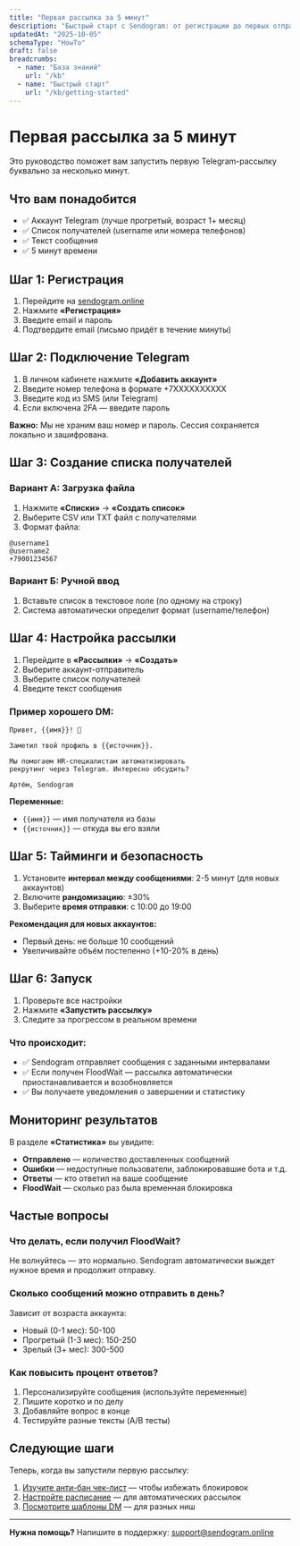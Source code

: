 ```yaml
---
title: "Первая рассылка за 5 минут"
description: "Быстрый старт с Sendogram: от регистрации до первых отправленных сообщений за 5 минут."
updatedAt: "2025-10-05"
schemaType: "HowTo"
draft: false
breadcrumbs:
  - name: "База знаний"
    url: "/kb"
  - name: "Быстрый старт"
    url: "/kb/getting-started"
---
```


# Первая рассылка за 5 минут

Это руководство поможет вам запустить первую Telegram-рассылку буквально за несколько минут.

## Что вам понадобится

- ✅ Аккаунт Telegram (лучше прогретый, возраст 1+ месяц)
- ✅ Список получателей (username или номера телефонов)
- ✅ Текст сообщения
- ✅ 5 минут времени

## Шаг 1: Регистрация

1. Перейдите на [sendogram.online](https://sendogram.online)
2. Нажмите **«Регистрация»**
3. Введите email и пароль
4. Подтвердите email (письмо придёт в течение минуты)

## Шаг 2: Подключение Telegram

1. В личном кабинете нажмите **«Добавить аккаунт»**
2. Введите номер телефона в формате +7XXXXXXXXXX
3. Введите код из SMS (или Telegram)
4. Если включена 2FA — введите пароль

**Важно:** Мы не храним ваш номер и пароль. Сессия сохраняется локально и зашифрована.

## Шаг 3: Создание списка получателей

### Вариант А: Загрузка файла

1. Нажмите **«Списки»** → **«Создать список»**
2. Выберите CSV или TXT файл с получателями
3. Формат файла:

```
@username1
@username2
+79001234567
```

### Вариант Б: Ручной ввод

1. Вставьте список в текстовое поле (по одному на строку)
2. Система автоматически определит формат (username/телефон)

## Шаг 4: Настройка рассылки

1. Перейдите в **«Рассылки»** → **«Создать»**
2. Выберите аккаунт-отправитель
3. Выберите список получателей
4. Введите текст сообщения

### Пример хорошего DM:

```
Привет, {{имя}}! 👋

Заметил твой профиль в {{источник}}.

Мы помогаем HR-специалистам автоматизировать 
рекрутинг через Telegram. Интересно обсудить?

Артём, Sendogram
```

**Переменные:**
- `{{имя}}` — имя получателя из базы
- `{{источник}}` — откуда вы его взяли

## Шаг 5: Тайминги и безопасность

1. Установите **интервал между сообщениями**: 2-5 минут (для новых аккаунтов)
2. Включите **рандомизацию**: ±30%
3. Выберите **время отправки**: с 10:00 до 19:00

**Рекомендация для новых аккаунтов:**
- Первый день: не больше 10 сообщений
- Увеличивайте объём постепенно (+10-20% в день)

## Шаг 6: Запуск

1. Проверьте все настройки
2. Нажмите **«Запустить рассылку»**
3. Следите за прогрессом в реальном времени

### Что происходит:

- ✅ Sendogram отправляет сообщения с заданными интервалами
- ✅ Если получен FloodWait — рассылка автоматически приостанавливается и возобновляется
- ✅ Вы получаете уведомления о завершении и статистику

## Мониторинг результатов

В разделе **«Статистика»** вы увидите:

- **Отправлено** — количество доставленных сообщений
- **Ошибки** — недоступные пользователи, заблокировавшие бота и т.д.
- **Ответы** — кто ответил на ваше сообщение
- **FloodWait** — сколько раз была временная блокировка

## Частые вопросы

### Что делать, если получил FloodWait?

Не волнуйтесь — это нормально. Sendogram автоматически выждет нужное время и продолжит отправку.

### Сколько сообщений можно отправить в день?

Зависит от возраста аккаунта:
- Новый (0-1 мес): 50-100
- Прогретый (1-3 мес): 150-250
- Зрелый (3+ мес): 300-500

### Как повысить процент ответов?

1. Персонализируйте сообщения (используйте переменные)
2. Пишите коротко и по делу
3. Добавляйте вопрос в конце
4. Тестируйте разные тексты (A/B тесты)

## Следующие шаги

Теперь, когда вы запустили первую рассылку:

1. [Изучите анти-бан чек-лист](/kb/anti-ban/checklist/) — чтобы избежать блокировок
2. [Настройте расписание](/kb/features/scheduling/) — для автоматических рассылок
3. [Посмотрите шаблоны DM](/kb/templates/hr/) — для разных ниш

---

**Нужна помощь?** Напишите в поддержку: [support@sendogram.online](mailto:support@sendogram.online)

